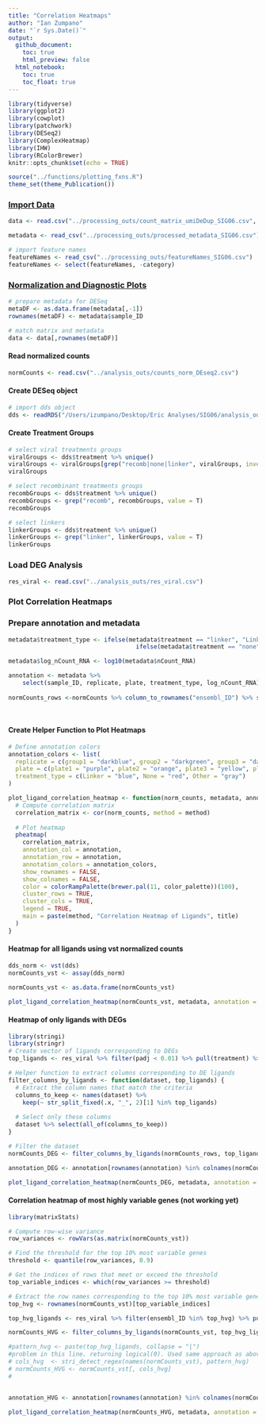 ```yaml
---
title: "Correlation Heatmaps"
author: "Ian Zumpano"
date: "`r Sys.Date()`"
output:
  github_document:
    toc: true
    html_preview: false
  html_notebook:
    toc: true
    toc_float: true
---
```


```r
library(tidyverse)
library(ggplot2)
library(cowplot)
library(patchwork)
library(DESeq2)
library(ComplexHeatmap)
library(IHW)
library(RColorBrewer)
knitr::opts_chunk$set(echo = TRUE)
```

```r
source("../functions/plotting_fxns.R")
theme_set(theme_Publication())
```

### [Import Data]{.underline}

```r
data <- read.csv("../processing_outs/count_matrix_umiDeDup_SIG06.csv", row.names = "X")

metadata <- read_csv("../processing_outs/processed_metadata_SIG06.csv")

# import feature names
featureNames <- read_csv("../processing_outs/featureNames_SIG06.csv")
featureNames <- select(featureNames, -category)
```

### [Normalization and Diagnostic Plots]{.underline}

```r
# prepare metadata for DESeq
metaDF <- as.data.frame(metadata[,-1])
rownames(metaDF) <- metadata$sample_ID

# match matrix and metadata
data <- data[,rownames(metaDF)]
```

#### Read normalized counts

```r
normCounts <- read.csv("../analysis_outs/counts_norm_DEseq2.csv")
```

#### Create DESeq object

```r
# import dds object
dds <- readRDS("/Users/izumpano/Desktop/Eric Analyses/SIG06/analysis_outs/dds_object_SIG06.rds")
```

#### Create Treatment Groups 

```r
# select viral treatments groups
viralGroups <- dds$treatment %>% unique()
viralGroups <- viralGroups[grep("recomb|none|linker", viralGroups, invert = T)]
viralGroups
```

```r
# select recombinant treatments groups
recombGroups <- dds$treatment %>% unique()
recombGroups <- grep("recomb", recombGroups, value = T)
recombGroups
```

```r
# select linkers
linkerGroups <- dds$treatment %>% unique()
linkerGroups <- grep("linker", linkerGroups, value = T)
linkerGroups
```

### Load DEG Analysis

```r
res_viral <- read.csv("../analysis_outs/res_viral.csv")
```

### Plot Correlation Heatmaps

### Prepare annotation and metadata

```r
metadata$treatment_type <- ifelse(metadata$treatment == "linker", "Linker",
                                    ifelse(metadata$treatment == "none", "None", "Other")) %>%  as_factor()

metadata$log_nCount_RNA <- log10(metadata$nCount_RNA)

annotation <- metadata %>% 
	select(sample_ID, replicate, plate, treatment_type, log_nCount_RNA) %>% data.frame(row.names = "sample_ID")
  
normCounts_rows <-normCounts %>% column_to_rownames("ensembl_ID") %>% select(-gene)

  
```

#### Create Helper Function to Plot Heatmaps

```r
# Define annotation colors
annotation_colors <- list(
  replicate = c(group1 = "darkblue", group2 = "darkgreen", group3 = "darkred"),
  plate = c(plate1 = "purple", plate2 = "orange", plate3 = "yellow", plate4 = "black"),
  treatment_type = c(Linker = "blue", None = "red", Other = "gray")
)

plot_ligand_correlation_heatmap <- function(norm_counts, metadata, annotation, method = "pearson", color_palette = "RdYlBu", title = "") {
  # Compute correlation matrix
  correlation_matrix <- cor(norm_counts, method = method)
  
  # Plot heatmap
  pheatmap(
    correlation_matrix,
    annotation_col = annotation,
    annotation_row = annotation,
    annotation_colors = annotation_colors,
    show_rownames = FALSE,
    show_colnames = FALSE,
    color = colorRampPalette(brewer.pal(11, color_palette))(100),
    cluster_rows = TRUE,
    cluster_cols = TRUE,
    legend = TRUE,
    main = paste(method, "Correlation Heatmap of Ligands", title)
  )
}
```

#### Heatmap for all ligands using vst normalized counts

```r
dds_norm <- vst(dds)
normCounts_vst <- assay(dds_norm)

normCounts_vst <- as.data.frame(normCounts_vst)

plot_ligand_correlation_heatmap(normCounts_vst, metadata, annotation = annotation, title = "(VST Normalized Counts)")
```

#### Heatmap of only ligands with DEGs

```r
library(stringi)
library(stringr)
# Create vector of ligands corresponding to DEGs
top_ligands <- res_viral %>% filter(padj < 0.01) %>% pull(treatment) %>% unique()

# Helper function to extract columns corresponding to DE ligands
filter_columns_by_ligands <- function(dataset, top_ligands) {
  # Extract the column names that match the criteria
  columns_to_keep <- names(dataset) %>%
    keep(~ str_split_fixed(.x, "_", 2)[1] %in% top_ligands)
  
  # Select only these columns
  dataset %>% select(all_of(columns_to_keep))
}

# Filter the dataset
normCounts_DEG <- filter_columns_by_ligands(normCounts_rows, top_ligands)

annotation_DEG <- annotation[rownames(annotation) %in% colnames(normCounts_DEG), , drop = FALSE]

plot_ligand_correlation_heatmap(normCounts_DEG, metadata, annotation = annotation_DEG, title = "(Top DEG Ligands)")
```

#### Correlation heatmap of most highly variable genes (not working yet)

```r
library(matrixStats)

# Compute row-wise variance
row_variances <- rowVars(as.matrix(normCounts_vst))

# Find the threshold for the top 10% most variable genes
threshold <- quantile(row_variances, 0.9)

# Get the indices of rows that meet or exceed the threshold
top_variable_indices <- which(row_variances >= threshold)

# Extract the row names corresponding to the top 10% most variable genes
top_hvg <- rownames(normCounts_vst)[top_variable_indices]

top_hvg_ligands <- res_viral %>% filter(ensembl_ID %in% top_hvg) %>% pull(treatment) %>% unique()

normCounts_HVG <- filter_columns_by_ligands(normCounts_vst, top_hvg_ligands)

#pattern_hvg <- paste(top_hvg_ligands, collapse = "|")
#problem in this line. returning logical(0). Used same approach as above. not sure why not working. difference in structure of the dataset between normcounts rows and vst.
# cols_hvg  <- stri_detect_regex(names(normCounts_vst), pattern_hvg)
# normCounts_HVG <- normCounts_vst[, cols_hvg] 
# 


annotation_HVG <- annotation[rownames(annotation) %in% colnames(normCounts_HVG), , drop = FALSE]

plot_ligand_correlation_heatmap(normCounts_HVG, metadata, annotation = annotation_HVG, title = "(Top HVG Ligands)")


```

